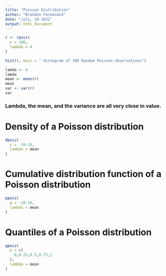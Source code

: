 ```yaml
---
title: "Poisson Distribution"
author: "Brandon Parmanand"
date: "july, 29 2022"
output: html_document
---
```




```r
r <- rpois(
  n = 100,
  lambda = 4
)

hist(r, main = " Histogram of 100 Random Poisson observations")
```

```r
lamda <- 4
lamda
mean <- mean(r)
mean
var <- var(r)
var
```
### Lambda, the mean, and the variance are all very close in value.


# Density of a Poisson distribution

```r
dpois(
  x = -10:10,
  lambda = mean
)
```

# Cumulative distribution function of a Poisson distribution

```r
ppois(
  q = -10:10,
  lambda = mean
)
```

# Quantiles of a Poisson distribution

```r
qpois(
  p = c(
    0,0.25,0.5,0.75,1
  ),
  lambda = mean
)
```

